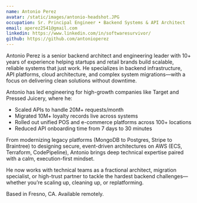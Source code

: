 ```yaml
---
name: Antonio Perez
avatar: /static/images/antonio-headshot.JPG
occupation: Sr. Principal Engineer • Backend Systems & API Architect
email: aperez2541@gmail.com
linkedin: https://www.linkedin.com/in/softwaresurvivor/
github: https://github.com/antonioperez
---
```


Antonio Perez is a senior backend architect and engineering leader with 10+ years of experience helping startups and retail brands build scalable, reliable systems that just work. He specializes in backend infrastructure, API platforms, cloud architecture, and complex system migrations—with a focus on delivering clean solutions without downtime.

Antonio has led engineering for high-growth companies like Target and Pressed Juicery, where he:

- Scaled APIs to handle 20M+ requests/month  
- Migrated 10M+ loyalty records live across systems  
- Rolled out unified POS and e-commerce platforms across 100+ locations  
- Reduced API onboarding time from 7 days to 30 minutes  

From modernizing legacy platforms (MongoDB to Postgres, Stripe to Braintree) to designing secure, event-driven architectures on AWS (ECS, Terraform, CodePipeline), Antonio brings deep technical expertise paired with a calm, execution-first mindset.

He now works with technical teams as a fractional architect, migration specialist, or high-trust partner to tackle the hardest backend challenges—whether you’re scaling up, cleaning up, or replatforming.

Based in Fresno, CA. Available remotely.